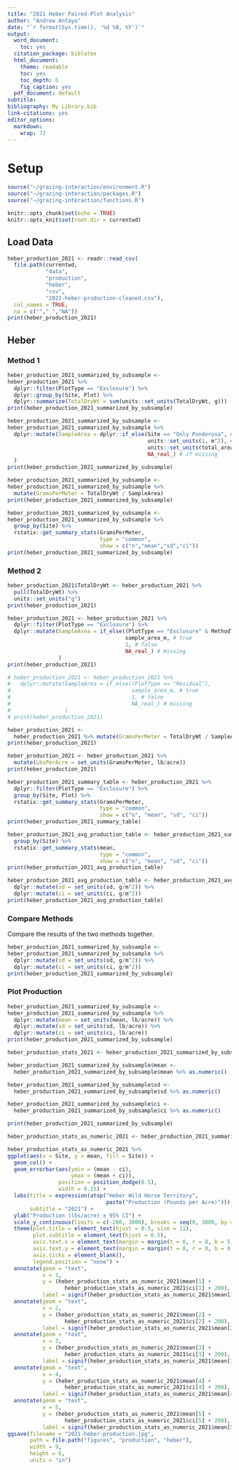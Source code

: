```yaml
---
title: "2021 Heber Paired-Plot Analysis"
author: "Andrew Antaya"
date: "`r format(Sys.time(), '%d %B, %Y')`"
output:
  word_document:
    toc: yes
  citation_package: biblatex
  html_document:
    theme: readable
    toc: yes
    toc_depth: 5
    fig_caption: yes
  pdf_document: default
subtitle:
bibliography: My Library.bib
link-citations: yes
editor_options:
  markdown:
    wrap: 72
---
```

# Setup

```r
source("~/grazing-interaction/environment.R")
source("~/grazing-interaction/packages.R")
source("~/grazing-interaction/functions.R")
```

```r
knitr::opts_chunk$set(echo = TRUE)
knitr::opts_knit$set(root.dir = currentwd)
```

## Load Data

```r
heber_production_2021 <- readr::read_csv(
  file.path(currentwd,
            "data",
            "production",
            "heber",
            "csv",
            "2021-heber-production-cleaned.csv"),
  col_names = TRUE,
  na = c(""," ","NA"))
print(heber_production_2021)
```

## Heber

### Method 1

```r
heber_production_2021_summarized_by_subsample <- 
heber_production_2021 %>% 
  dplyr::filter(PlotType == "Exclosure") %>% 
  dplyr::group_by(Site, Plot) %>% 
  dplyr::summarize(TotalDryWt = sum(units::set_units(TotalDryWt, g)))
print(heber_production_2021_summarized_by_subsample)
```

```r
heber_production_2021_summarized_by_subsample <- 
heber_production_2021_summarized_by_subsample %>% 
  dplyr::mutate(SampleArea = dplyr::if_else(Site == "Only Ponderosa", # condition
                                            units::set_units(1, m^2), # if true
                                            units::set_units(total_area_m2, m^2), # if false
                                            NA_real_) # if missing
  )
print(heber_production_2021_summarized_by_subsample)
```

```r
heber_production_2021_summarized_by_subsample <- 
heber_production_2021_summarized_by_subsample %>% 
  mutate(GramsPerMeter = TotalDryWt / SampleArea)
print(heber_production_2021_summarized_by_subsample)
```


```r
heber_production_2021_summarized_by_subsample <- 
heber_production_2021_summarized_by_subsample %>% 
  group_by(Site) %>% 
  rstatix::get_summary_stats(GramsPerMeter, 
                             type = "common", 
                             show = c("n","mean","sd","ci"))
print(heber_production_2021_summarized_by_subsample)
```

### Method 2

```r
heber_production_2021$TotalDryWt <- heber_production_2021 %>% 
  pull(TotalDryWt) %>% 
  units::set_units("g")
print(heber_production_2021)
```

```r
heber_production_2021 <- heber_production_2021 %>% 
  dplyr::filter(PlotType == "Exclosure") %>% 
  dplyr::mutate(SampleArea = if_else((PlotType == "Exclosure" & MethodType == "Sub Plots"),
                                     sample_area_m, # true
                                     1, # false
                                     NA_real_) # missing
                )
print(heber_production_2021)
```

```r
# heber_production_2021 <- heber_production_2021 %>% 
#   dplyr::mutate(SampleArea = if_else((PlotType == "Residual"),
#                                      sample_area_m, # true
#                                      1, # false
#                                      NA_real_) # missing
#                 )
# print(heber_production_2021)
```


```r
heber_production_2021 <- 
  heber_production_2021 %>% mutate(GramsPerMeter = TotalDryWt / SampleArea)
print(heber_production_2021)
```

```r
heber_production_2021 <- heber_production_2021 %>% 
  mutate(LbsPerAcre = set_units(GramsPerMeter, lb/acre))
print(heber_production_2021)
```

```r
heber_production_2021_summary_table <- heber_production_2021 %>% 
  dplyr::filter(PlotType == "Exclosure") %>% 
  group_by(Site, Plot) %>% 
  rstatix::get_summary_stats(GramsPerMeter, 
                             type = "common", 
                             show = c("n", "mean", "sd", "ci"))
print(heber_production_2021_summary_table)
```

```r
heber_production_2021_avg_production_table <- heber_production_2021_summary_table %>% 
  group_by(Site) %>% 
  rstatix::get_summary_stats(mean,
                             type = "common", 
                             show = c("n", "mean", "sd", "ci"))
print(heber_production_2021_avg_production_table)
```

```r
heber_production_2021_avg_production_table <- heber_production_2021_avg_production_table %>%
  dplyr::mutate(sd = set_units(sd, g/m^2)) %>% 
  dplyr::mutate(ci = set_units(ci, g/m^2))
print(heber_production_2021_avg_production_table)
```
### Compare Methods

Compare the results of the two methods together.

```r
heber_production_2021_summarized_by_subsample <- 
heber_production_2021_summarized_by_subsample %>% 
  dplyr::mutate(sd = set_units(sd, g/m^2)) %>% 
  dplyr::mutate(ci = set_units(ci, g/m^2))
print(heber_production_2021_summarized_by_subsample)
```

### Plot Production

```r
heber_production_2021_summarized_by_subsample <- 
heber_production_2021_summarized_by_subsample %>% 
  dplyr::mutate(mean = set_units(mean, lb/acre)) %>% 
  dplyr::mutate(sd = set_units(sd, lb/acre)) %>% 
  dplyr::mutate(ci = set_units(ci, lb/acre))
print(heber_production_2021_summarized_by_subsample)
```

```r
heber_production_stats_2021 <- heber_production_2021_summarized_by_subsample
```

```r
heber_production_2021_summarized_by_subsample$mean <- 
  heber_production_2021_summarized_by_subsample$mean %>% as.numeric()

heber_production_2021_summarized_by_subsample$sd <- 
  heber_production_2021_summarized_by_subsample$sd %>% as.numeric()

heber_production_2021_summarized_by_subsample$ci <- 
  heber_production_2021_summarized_by_subsample$ci %>% as.numeric()

print(heber_production_2021_summarized_by_subsample)
```

```r
heber_production_stats_as_numeric_2021 <- heber_production_2021_summarized_by_subsample
```

```r
heber_production_stats_as_numeric_2021 %>% 
ggplot(aes(x = Site, y = mean, fill = Site)) +
  geom_col() +
  geom_errorbar(aes(ymin = (mean - ci), 
                    ymax = (mean + ci)), 
                position = position_dodge(0.5), 
                width = 0.25) +
  labs(title = expression(atop("Heber Wild Horse Territory", 
                               paste("Production (Pounds per Acre)"))), 
       subtitle = "2021") +
  ylab("Production (lbs/acre) ± 95% CI") +
  scale_y_continuous(limits = c(-200, 3000), breaks = seq(0, 3000, by = 500)) +
  theme(plot.title = element_text(hjust = 0.5, size = 11),
        plot.subtitle = element_text(hjust = 0.5),
        axis.text.x = element_text(margin = margin(t = 0, r = 0, b = 5, l = 0)),
        axis.text.y = element_text(margin = margin(t = 0, r = 0, b = 0, l = 10)),
        axis.ticks = element_blank(),
        legend.position = "none") +
  annotate(geom = "text", 
           x = 1, 
           y = (heber_production_stats_as_numeric_2021$mean[1] + 
                  heber_production_stats_as_numeric_2021$ci[1] + 200), 
           label = signif(heber_production_stats_as_numeric_2021$mean[1], 2)) +
  annotate(geom = "text", 
           x = 2, 
           y = (heber_production_stats_as_numeric_2021$mean[2] + 
                  heber_production_stats_as_numeric_2021$ci[2] + 200), 
           label = signif(heber_production_stats_as_numeric_2021$mean[2], 2)) +
  annotate(geom = "text", 
           x = 3, 
           y = (heber_production_stats_as_numeric_2021$mean[3] + 
                  heber_production_stats_as_numeric_2021$ci[3] + 200), 
           label = signif(heber_production_stats_as_numeric_2021$mean[3], 2)) +
  annotate(geom = "text", 
           x = 4, 
           y = (heber_production_stats_as_numeric_2021$mean[4] + 
                  heber_production_stats_as_numeric_2021$ci[4] + 200), 
           label = signif(heber_production_stats_as_numeric_2021$mean[4], 2)) +
  annotate(geom = "text", 
           x = 5, 
           y = (heber_production_stats_as_numeric_2021$mean[5] + 
                  heber_production_stats_as_numeric_2021$ci[5] + 200), 
           label = signif(heber_production_stats_as_numeric_2021$mean[5], 2))
ggsave(filename = "2021-heber-production.jpg",
       path = file.path("figures", "production", "heber"),
       width = 9,
       height = 6,
       units = "in")
```
